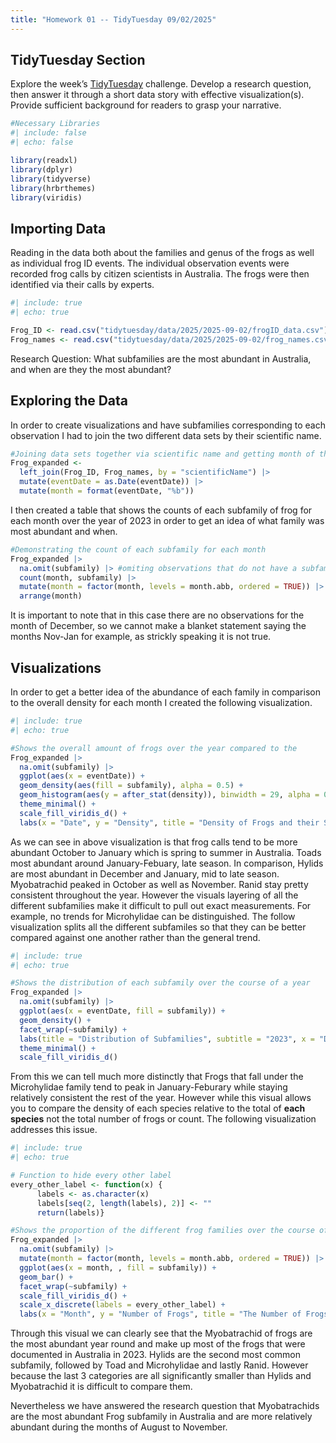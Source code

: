 ```yaml
---
title: "Homework 01 -- TidyTuesday 09/02/2025"
---
```



## TidyTuesday Section

Explore the week's [TidyTuesday](https://github.com/rfordatascience/tidytuesday) challenge. Develop a research question, then answer it through a short data story with effective visualization(s).  Provide sufficient background for readers to grasp your narrative.

```r
#Necessary Libraries
#| include: false
#| echo: false

library(readxl)
library(dplyr)
library(tidyverse)
library(hrbrthemes)
library(viridis)
```

## Importing Data

Reading in the data both about the families and genus of the frogs as well as individual frog ID events. The individual observation events were recorded frog calls by citizen scientists in Australia. The frogs were then identified via their calls by experts. 

```r
#| include: true
#| echo: true

Frog_ID <- read.csv("tidytuesday/data/2025/2025-09-02/frogID_data.csv")
Frog_names <- read.csv("tidytuesday/data/2025/2025-09-02/frog_names.csv")
```

Research Question: What subfamilies are the most abundant in Australia, and when are they the most abundant?

## Exploring the Data 

In order to create visualizations and have subfamilies corresponding to each observation I had to join the two different data sets by their scientific name. 

```r
#Joining data sets together via scientific name and getting month of the observations
Frog_expanded <- 
  left_join(Frog_ID, Frog_names, by = "scientificName") |> 
  mutate(eventDate = as.Date(eventDate)) |> 
  mutate(month = format(eventDate, "%b")) 
```
I then created a table that shows the counts of each subfamily of frog for each month over the year of 2023 in order to get an idea of what family was most abundant and when. 

```r
#Demonstrating the count of each subfamily for each month
Frog_expanded |> 
  na.omit(subfamily) |> #omiting observations that do not have a subfamily, excludes >9000 observations
  count(month, subfamily) |> 
  mutate(month = factor(month, levels = month.abb, ordered = TRUE)) |> 
  arrange(month)
```

It is important to note that in this case there are no observations for the month of December, so we cannot make a blanket statement saying the months Nov-Jan for example, as strickly speaking it is not true. 


## Visualizations 

In order to get a better idea of the abundance of each family in comparison to the overall density for each month I created the following visualization. 

```r
#| include: true
#| echo: true

#Shows the overall amount of frogs over the year compared to the 
Frog_expanded |> 
  na.omit(subfamily) |>
  ggplot(aes(x = eventDate)) + 
  geom_density(aes(fill = subfamily), alpha = 0.5) +
  geom_histogram(aes(y = after_stat(density)), binwidth = 29, alpha = 0.5) + 
  theme_minimal() + 
  scale_fill_viridis_d() + 
  labs(x = "Date", y = "Density", title = "Density of Frogs and their Subfamilies over Time", subtitle = "2023", fill = "Subfamily")
```
As we can see in above visualization is that frog calls tend to be more abundant October to January which is spring to summer in Australia. Toads most abundant around January-Febuary, late season. In comparison, Hylids are most abundant in December and January, mid to late season. Myobatrachid peaked in October as well as November. Ranid stay pretty consistent throughout the year. However the visuals layering of all the different subfamilies make it difficult to pull out exact measurements. For example, no trends for Microhylidae can be distinguished. The follow visualization splits all the different subfamiles so that they can be better compared against one another rather than the general trend. 


```r
#| include: true
#| echo: true

#Shows the distribution of each subfamily over the course of a year
Frog_expanded |> 
  na.omit(subfamily) |>
  ggplot(aes(x = eventDate, fill = subfamily)) +
  geom_density() +
  facet_wrap(~subfamily) + 
  labs(title = "Distribution of Subfamilies", subtitle = "2023", x = "Date", y = "Probability Density", fill = "Subfamily") + 
  theme_minimal() + 
  scale_fill_viridis_d()
```

From this we can tell much more distinctly that Frogs that fall under the Microhylidae family tend to peak in January-Feburary while staying relatively consistent the rest of the year. However while this visual allows you to compare the density of each species relative to the total of **each species** not the total number of frogs or count. The following visualization addresses this issue. 


```r
#| include: true
#| echo: true

# Function to hide every other label
every_other_label <- function(x) {
      labels <- as.character(x)
      labels[seq(2, length(labels), 2)] <- ""
      return(labels)}

#Shows the proportion of the different frog families over the course of the year 
Frog_expanded |>
  na.omit(subfamily) |>
  mutate(month = factor(month, levels = month.abb, ordered = TRUE)) |> 
  ggplot(aes(x = month, , fill = subfamily)) + 
  geom_bar() + 
  facet_wrap(~subfamily) + 
  scale_fill_viridis_d() + 
  scale_x_discrete(labels = every_other_label) + 
  labs(x = "Month", y = "Number of Frogs", title = "The Number of Frogs of each Subfamily per Month", subtitle = "2023", fill = "Subfamily")
```

Through this visual we can clearly see that the Myobatrachid of frogs are the most abundant year round and make up most of the frogs that were documented in Australia in 2023. Hylids are the second most common subfamily, followed by Toad and Microhylidae and lastly Ranid. However because the last 3 categories are all significantly smaller than Hylids and Myobatrachid it is difficult to compare them. 

Nevertheless we have answered the research question that Myobatrachids are the most abundant Frog subfamily in Australia and are more relatively abundant during the months of August to November. 
